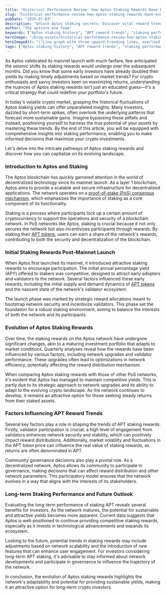 ```yaml
---
title: "Historical Performance Review: How Aptos Staking Rewards Have Evolved Since Mainnet Launch"
slug: "historical-performance-review-how-aptos-staking-rewards-have-evolved-since-mainnet-launch"
pubDate: "2025-07-03"
description: "Unlock Aptos staking secrets: Discover vital reward trends and performance shifts since launch. Delve into essential data—don't miss your APT advantage!"
author: "The aptcore.one Team"
keywords: ["Aptos staking history", "APT reward trends", "staking performance data", "long-term APT staking"]
heroImage: "/blog-assets/historical-performance-review-how-aptos-staking-rewards-have-evolved-since-mainnet-launch.jpg"
heroImageAlt: "\"Line graph with three upward-trending lines, overlaid with stacks of coins and small calendar icons, illustrating financial growth and planning.\""
tags: ["Aptos staking history", "APT reward trends", "staking performance data", "long-term APT staking"]
---
```


As Aptos celebrated its mainnet launch with much fanfare, few anticipated the seismic shifts its staking rewards would undergo over the subsequent months. Did you know that some early investors have already doubled their yields by making timely adjustments based on market trends? For crypto enthusiasts and savvy investors keen on maximizing returns, understanding the nuances of Aptos staking rewards isn't just an educated guess—it's a critical strategy that could redefine your portfolio's future.

In today's volatile crypto market, grasping the historical fluctuations of Aptos staking yields can offer unparalleled insights. Many investors, dazzled by short-term spikes, often overlook the underlying patterns that forecast more sustainable gains. Imagine bypassing these pitfalls and instead, positioning yourself to harness the true potential of your assets by mastering these trends. By the end of this article, you will be equipped with comprehensive insights into staking performance, enabling you to make informed decisions that maximize your crypto investments.

Let's delve into the intricate pathways of Aptos staking rewards and discover how you can capitalize on its evolving landscape.

### Introduction to Aptos and Staking

The Aptos blockchain has quickly garnered attention in the world of decentralized technology since its mainnet launch. As a layer 1 blockchain, Aptos aims to provide a scalable and secure infrastructure for decentralized applications. The network operates on a [proof-of-stake (PoS) consensus mechanism](https://aptos.dev/en/network/glossary), which emphasizes the importance of staking as a core component of its functionality.

Staking is a process where participants lock up a certain amount of cryptocurrency to support the operations and security of a blockchain network. In PoS networks like Aptos, staking is crucial because it not only secures the network but also incentivizes participants through rewards. By staking their [APT tokens](https://aptoslabs.com/), users can earn a share of the network's rewards, contributing to both the security and decentralization of the blockchain.

### Initial Staking Rewards Post-Mainnet Launch

When Aptos first launched its mainnet, it introduced attractive staking rewards to encourage participation. The initial annual percentage yield (APY) offered to stakers was competitive, designed to attract early adopters and validators to the network. Several factors influenced these early rewards, including the initial supply and demand dynamics of [APT tokens](https://aptoslabs.com/) and the nascent state of the network's validator ecosystem.

The launch phase was marked by strategic reward allocations meant to bootstrap network security and incentivize validators. This phase set the foundation for a robust staking environment, aiming to balance the interests of both the network and its participants.

### Evolution of Aptos Staking Rewards

Over time, the staking rewards on the Aptos network have undergone significant changes, akin to a maturing investment portfolio that adapts to market conditions. Quarterly analyses reveal how the rewards have been influenced by various factors, including network upgrades and validator performance. These upgrades often lead to optimizations in network efficiency, potentially affecting the reward distribution mechanism.

When comparing Aptos staking rewards with those of other PoS networks, it's evident that Aptos has managed to maintain competitive yields. This is partly due to its strategic approach to network upgrades and its ability to adapt to the evolving crypto landscape. As the network continues to develop, it remains an attractive option for those seeking steady returns from their staked assets.

### Factors Influencing APT Reward Trends

Several key factors play a role in shaping the trends of APT staking rewards. Firstly, validator participation is crucial; a high level of engagement from validators enhances network security and stability, which can positively impact reward distributions. Additionally, market volatility and fluctuations in the APT token price can influence the real value of staking rewards, as returns are often denominated in APT.

Community governance decisions also play a pivotal role. As a decentralized network, Aptos allows its community to participate in governance, making decisions that can affect reward distribution and other network parameters. This participatory model ensures that the network evolves in a way that aligns with the interests of its stakeholders.

### Long-term Staking Performance and Future Outlook

Evaluating the long-term performance of staking APT reveals several benefits for investors. As the network matures, the potential for sustainable and attractive yields becomes more apparent. Current data suggests that Aptos is well-positioned to continue providing competitive staking rewards, especially as it invests in technological advancements and expands its ecosystem.

Looking to the future, potential trends in staking rewards may include adjustments based on network scalability and the introduction of new features that can enhance user engagement. For investors considering long-term APT staking, it's advisable to stay informed about network developments and participate in governance to influence the trajectory of the network.

In conclusion, the evolution of Aptos staking rewards highlights the network's adaptability and potential for providing sustainable yields, making it an attractive option for long-term crypto investors.